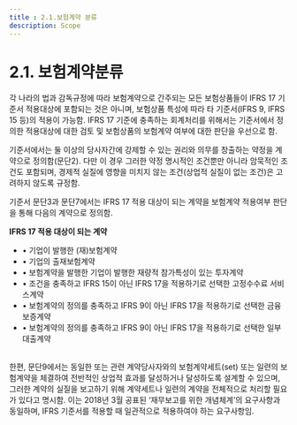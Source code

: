 ```yaml
---
title : 2.1.보험계약 분류
description: Scope
---
```



# 2.1. 보험계약분류

각 나라의 법과 감독규정에 따라 보험계약으로 간주되는 모든 보험상품들이 IFRS 17 기준서 적용대상에 포함되는 것은 아니며, 보험상품 특성에 따라 타 기준서(IFRS 9, IFRS 15 등)의 적용이 가능함. IFRS 17 기준에 충족하는 회계처리를 위해서는 기준서에서 정의한 적용대상에 대한 검토 및 보험상품의 보험계약 여부에 대한 판단을 우선으로 함.

기준서에서는 둘 이상의 당사자간에 강제할 수 있는 권리와 의무를 창출하는 약정을 계약으로 정의함(문단2). 다만 이 경우 그러한 약정 명시적인 조건뿐만 아니라 암묵적인 조건도 포함되며, 경제적 실질에 영향을 미치지 않는 조건(상업적 실질이 없는 조건)은 고려하지 않도록 규정함.

기준서 문단3과 문단7에서는 IFRS 17 적용 대상이 되는 계약을 보험계약 적용여부 판단을 통해 다음의 계약으로 정의함.

<Callout severity="success">

 **IFRS 17 적용 대상이 되는 계약**
  * • 기업이 발행한 (재)보험계약
  * • 기업의 출재보험계약
  * • 보험계약을 발행한 기업이 발행한 재량적 참가특성이 있는 투자계약
  * • 조건을 충족하고 IFRS 15이 아닌 IFRS 17을 적용하기로 선택한 고정수수료 서비스계약
  * • 보험계약의 정의를 충족하고 IFRS 9이 아닌 IFRS 17을 적용하기로 선택한 금융보증계약
  * • 보험계약의 정의를 충족하고 IFRS 9이 아닌 IFRS 17을 적용하기로 선택한 일부 대출계약

</Callout>

<br/>
한편, 문단9에서는 동일한 또는 관련 계약당사자와의 보험계약세트(set) 또는 일련의 보험계약을 체결하여 전반적인 상업적 효과를 달성하거나 달성하도록 설계할 수 있으며, 그러한 계약의 실질을 보고하기 위해 계약세트나 일련의 계약을 전체적으로 처리할 필요가 있다고 명시함. 이는 2018년 3월 공표된 ‘재무보고를 위한 개념체계’의 요구사항과 동일하며, IFRS 기준서를 적용할 때 일관적으로 적용하여야 하는 요구사항임.

